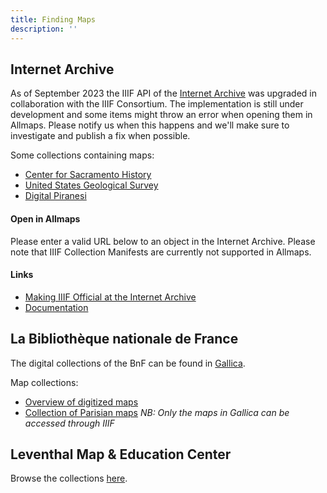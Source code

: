 ```yaml
---
title: Finding Maps
description: ''
---
```



## Internet Archive

As of September 2023 the IIIF API of the [Internet Archive](https://archive.org/) was upgraded in collaboration with the IIIF Consortium. The implementation is still under development and some items might throw an error when opening them in Allmaps. Please notify us when this happens and we'll make sure to investigate and publish a fix when possible.

Some collections containing maps:

- [Center for Sacramento History](https://archive.org/details/cshmaps)
- [United States Geological Survey](https://archive.org/details/maps_usgs)
- [Digital Piranesi](https://archive.org/details/digital-piranesi-v17)

#### Open in Allmaps
Please enter a valid URL below to an object in the Internet Archive. Please note that IIIF Collection Manifests are currently not supported in Allmaps.

<p></p>

<UrlFinder client:load regexPattern='https:\/\/archive.org\/details\/([^/?]*)' manifestTemplate='https://iiif.archive.org/iiif/{id}/manifest.json' testUrl='https://archive.org/details/map2002023007/'/>

#### Links

  - [Making IIIF Official at the Internet Archive](https://blog.archive.org/2023/09/18/making-iiif-official-at-the-internet-archive/)
  - [Documentation](https://iiif.archive.org/iiif/documentation)

## La Bibliothèque nationale de France

The digital collections of the BnF can be found in [Gallica](gallica.bnf.fr).

Map collections:

- [Overview of digitized maps](https://gallica.bnf.fr/html/und/cartes/cartes)
- [Collection of Parisian maps](https://gallica.bnf.fr/html/und/cartes/cartographier-paris-atlas-et-recueils-de-plans-de-la-capitale) _NB: Only the maps in Gallica can be accessed through IIIF_

<p></p>

<UrlFinder client:load regexPattern='ark:\/\d*\/([^/?.#]*)' manifestTemplate='https://openapi.bnf.fr/iiif/presentation/v3/ark:/12148/{id}/manifest.json' testUrl='https://gallica.bnf.fr/ark:/12148/btv1b532238549'/>

## Leventhal Map & Education Center

Browse the collections [here](https://www.leventhalmap.org/collections/).

<p></p>

<UrlFinder client:load regexPattern='(commonwealth:[^?#]*)' manifestTemplate='https://collections.leventhalmap.org/search/{id}/manifest.json' testUrl='https://collections.leventhalmap.org/search/commonwealth:x059cb867'/>
